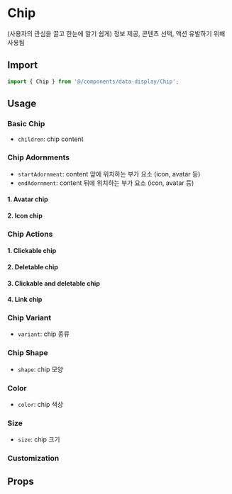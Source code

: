 
<Meta of={ChipStories} />

# Chip

(사용자의 관심을 끌고 한눈에 알기 쉽게) 정보 제공, 콘텐츠 선택, 액션 유발하기 위해 사용됨

## Import

```js
import { Chip } from '@/components/data-display/Chip';
```

## Usage

### Basic Chip

- `children`: chip content

<Canvas of={ChipStories.BasicChip} />

### Chip Adornments

- `startAdornment`: content 앞에 위치하는 부가 요소 (icon, avatar 등)
- `endAdornment`: content 뒤에 위치하는 부가 요소 (icon, avatar 등)

#### 1. Avatar chip

<Canvas of={ChipStories.AvatarChip} />

#### 2. Icon chip

<Canvas of={ChipStories.IconChip} />

### Chip Actions

#### 1. Clickable chip

<Canvas of={ChipStories.ClickableChip} />

#### 2. Deletable chip

<Canvas of={ChipStories.DeletableChip} />

#### 3. Clickable and deletable chip

<Canvas of={ChipStories.ClickableDeletableChip} />

#### 4. Link chip

<Canvas of={ChipStories.LinkChip} />

### Chip Variant

- `variant`: chip 종류

<Canvas of={ChipStories.ChipVariant} />

### Chip Shape

- `shape`: chip 모양

<Canvas of={ChipStories.ChipShape} />

### Color

- `color`: chip 색상

<Canvas of={ChipStories.Color} />

### Size

- `size`: chip 크기

<Canvas of={ChipStories.Size} />

### Customization

<Canvas of={ChipStories.Customization} />

## Props

<ArgTypes of={ChipStories} sort="alpha" />
